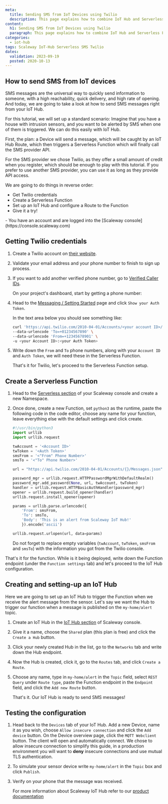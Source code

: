 ```yaml
---
meta:
  title: Sending SMS from IoT Devices using Twilio
  description: This page explains how to combine IoT Hub and Serverless Functions to trigger an SMS from an IoT Device
content:
  h1: Sending SMS from IoT Devices using Twilio
  paragraph: This page explains how to combine IoT Hub and Serverless Functions to trigger an SMS from an IoT Device
categories:
  - iot-hub
tags: Scaleway IoT-Hub Serverless SMS Twilio
dates:
  validation: 2023-09-19
  posted: 2020-10-13
---
```


## How to send SMS from IoT devices

SMS messages are the universal way to quickly send information to someone, with a high reachability, quick delivery, and high rate of opening.
And today, we are going to take a look at how to send SMS messages right from your IoT Hub.

For this tutorial, we will set up a standard scenario:
Imagine that you have a house with intrusion sensors, and you want to be alerted by SMS when one of them is triggered.
We can do this easily with IoT Hub.

First, the plan: a Device will send a message, which will be caught by an IoT Hub Route, which then triggers a Serverless Function which will finally call the SMS provider API.

For the SMS provider we chose Twilio, as they offer a small amount of credit when you register, which should be enough to play with this tutorial. If you prefer to use another SMS provider, you can use it as long as they provide API access.

We are going to do things in reverse order:

- Get Twilio credentials
- Create a Serverless Function
- Set up an IoT Hub and configure a Route to the Function
- Give it a try!

<Macro id="requirements" >
 
<Message type="requirement">
  - You have an account and are logged into the [Scaleway console](https://console.scaleway.com)
</Message>

## Getting Twilio credentials

1. Create a Twilio account on [their website](https://www.twilio.com).
    <Lightbox src="scaleway-twilio-signup.webp" alt="" />
2. Validate your email address and your phone number to finish to sign up process.
3. If you want to add another verified phone number, go to [Verified Caller IDs](https://www.twilio.com/console/phone-numbers/verified).

    On your project's dashboard, start by getting a phone number:

    <Lightbox src="scaleway-twilio-welcome-dashboard.webp" alt="" />

    <Lightbox src="scaleway-twilio-get-phone-number.webp" alt="" />
4. Head to the [Messaging / Setting Started](https://www.twilio.com/console/sms/getting-started/build) page and click `Show your Auth Token`.

    In the text area below you should see something like:

    ```sh
    curl 'https://api.twilio.com/2010-04-01/Accounts/<your account ID>/Messages.json' -X POST \
    --data-urlencode 'To=+01234567890' \
    --data-urlencode 'From=+12345678901' \
    -u <your Account ID>:<your Auth Token>
    ```

    <Lightbox src="scaleway-twilio-try-sms.webp" alt="" />
5. Write down the `From` and `To` phone numbers, along with your `Account ID` and `Auth Token`, we will need these in the Serverless Function.

    That's it for Twilio, let's proceed to the Serverless Function setup.

## Create a Serverless Function

1. Head to the [Serverless section](https://console.scaleway.com/serverless/) of your Scaleway console and create a new Namespace.
2. Once done, create a new Function, set `python3` as the runtime, paste the following code in the code editor, choose any name for your function, leave everything else with the default settings and click create.
    ```python
    #!/usr/bin/python3
    import urllib
    import urllib.request

    twAccount = '<Account ID>'
    twToken = '<Auth Token>'
    smsFrom = '<"From" Phone Number>'
    smsTo = '<"To" Phone Number>'

    url = "https://api.twilio.com/2010-04-01/Accounts/{}/Messages.json".format(twAccount)

    password_mgr = urllib.request.HTTPPasswordMgrWithDefaultRealm()
    password_mgr.add_password(None, url, twAccount, twToken)
    handler = urllib.request.HTTPBasicAuthHandler(password_mgr)
    opener = urllib.request.build_opener(handler)
    urllib.request.install_opener(opener)

    params = urllib.parse.urlencode({
        'From': smsFrom,
        'To': smsTo,
        'Body': 'This is an alert from Scaleway IoT Hub!'
        }).encode('ascii')

    urllib.request.urlopen(url, data=params)
    ```

    Do not forget to replace empty variables (`twAccount`, `twToken`, `smsFrom` and `smsTo`) with the information you got from the Twilio console.

That's it for the function. While is it being deployed, write down the Function endpoint (under the `Function settings` tab) and let's proceed to the IoT Hub configuration.

## Creating and setting-up an IoT Hub

Here we are going to set up an IoT Hub to trigger the Function when we receive the alert message from the sensor.
Let's say we want the Hub to trigger our function when a message is published on the `my-home/alert` topic.

1. Create an IoT Hub in the [IoT Hub section](https://console.scaleway.com/iot-hub/hubs) of Scaleway console.
2. Give it a name, choose the `Shared` plan (this plan is free) and click the `Create a Hub` button.
3. Click your newly created Hub in the list, go to the `Networks` tab and write down the Hub endpoint.
4. Now the Hub is created, click it, go to the `Routes` tab, and click `Create a Route`.
5. Choose any name, type in `my-home/alert` in the `Topic` field, select `REST Query` under `Route type`, paste the Function endpoint in the `Endpoint` field, and click the `Add new Route` button.

    That's it. Our IoT Hub is ready to send SMS messages!

## Testing the configuration

1. Head back to the `Devices` tab of your IoT Hub. Add a new Device, name it as you wish, choose `Allow insecure connection` and click the `Add device` button. On the Device overview page, click the `MQTT Webclient` button. The client will open and automatically connect.
    <Message type="note">
      We chose to allow insecure connection to simplify this guide, in a production environment you will want to **deny** insecure connections and use mutual TLS authentication.
    </Message>
2. To simulate your sensor device write `my-home/alert` in the `Topic` box and click `Publish`.
3. Verify on your phone that the message was received.

    For more information about Scaleway IoT Hub refer to our [product documentation](/managed-services/iot-hub/concepts/)
